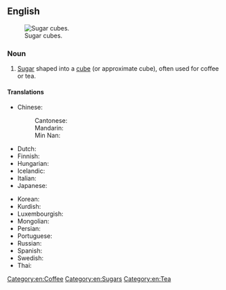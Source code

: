 ==English==
[[Image:Sugarcubes.jpg|thumb|Sugar cubes.]]

===Noun===
{{en-noun}}

# [[sugar|Sugar]] shaped into a [[cube]] (or approximate cube), often used for coffee or tea.

====Translations====
{{trans-top|sugar shaped in cubes}}
* Chinese:
*: Cantonese: {{t|yue|方糖|tr=fong1 tong4|sc=Hani}}
*: Mandarin: {{t+|cmn|方糖|tr=fāngtáng|sc=Hani}}
*: Min Nan: {{t|nan|角糖|tr=kak-thn̂g|sc=Hani}}
* Dutch: {{t+|nl|suikerklontje}}
* Finnish: {{t+|fi|sokeripala}}
* Hungarian: {{t+|hu|kockacukor}}
* Icelandic: {{t|is|sykurmoli|m}}
* Italian: {{t+|it|zolletta|f}}
* Japanese: {{t|ja|角砂糖|tr=かくざとう, kakuzatō|sc=Jpan}}
{{trans-mid}}
* Korean: {{t|ko|각설탕|sc=Kore}}
* Kurdish: {{t|ku|şekirê kabikî}}
* Luxembourgish: {{t+|lb|Stéckerzocker|m}}
* Mongolian: {{t+|mn|ёотон|sc=Cyrl}}
* Persian: {{t+|fa|قند|tr=qand|sc=fa-Arab}}
* Portuguese: {{t|pt|[[cubo]]/[[torrão]] [[de]] [[açúcar]]|m}}
* Russian: {{t-needed|ru}}
* Spanish: {{t|es|terrón de azúcar|m}}
* Swedish: {{t+|sv|sockerbit|c}}
* Thai: {{t|th|น้ำตาลก้อน|sc=Thai}}
{{trans-bottom}}

[[Category:en:Coffee]]
[[Category:en:Sugars]]
[[Category:en:Tea]]